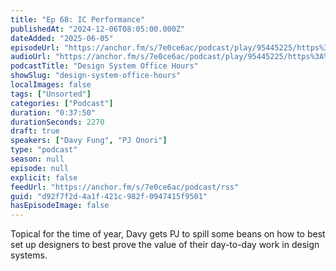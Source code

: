 ```yaml
---
title: "Ep 68: IC Performance"
publishedAt: "2024-12-06T08:05:00.000Z"
dateAdded: "2025-06-05"
episodeUrl: "https://anchor.fm/s/7e0ce6ac/podcast/play/95445225/https%3A%2F%2Fd3ctxlq1ktw2nl.cloudfront.net%2Fstaging%2F2024-11-6%2F3972d20f-6918-2401-c8e0-7b5b7574973e.mp3"
audioUrl: "https://anchor.fm/s/7e0ce6ac/podcast/play/95445225/https%3A%2F%2Fd3ctxlq1ktw2nl.cloudfront.net%2Fstaging%2F2024-11-6%2F3972d20f-6918-2401-c8e0-7b5b7574973e.mp3"
podcastTitle: "Design System Office Hours"
showSlug: "design-system-office-hours"
localImages: false
tags: ["Unsorted"]
categories: ["Podcast"]
duration: "0:37:50"
durationSeconds: 2270
draft: true
speakers: ["Davy Fung", "PJ Onori"]
type: "podcast"
season: null
episode: null
explicit: false
feedUrl: "https://anchor.fm/s/7e0ce6ac/podcast/rss"
guid: "d92f7f2d-4a1f-421c-982f-0947415f9501"
hasEpisodeImage: false
---
```

Topical for the time of year, Davy gets PJ to spill some beans on how to best set up designers to best prove the value of their day-to-day work in design systems.
